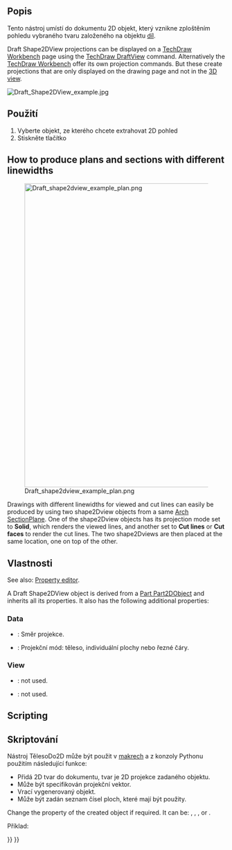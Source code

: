 <languages/>

{{Docnav
|[[Draft_FlipDimension|FlipDimension]]
|[[Draft_SelectPlane|SelectPlane]]
|[[Draft_Workbench|Draft]]
|IconL=Draft_FlipDimension.svg
|IconR=Draft_SelectPlane.svg
|IconC=Workbench_Draft.svg
}}

<div class="mw-translate-fuzzy">
{{GuiCommand/cs|Name=Draft_Shape2DView|Name/cs=Kreslení TělesoDo2DPohledu|Workbenches=[[Draft_Workbench/cs|Kreslení]], [[Arch_Workbench/cs|Architektura]]|MenuLocation=Kreslení -> TělesoDo2D}}
</div>

<span id="Description"></span>
==Popis==

<div class="mw-translate-fuzzy">
Tento nástroj umístí do dokumentu 2D objekt, který vznikne zploštěním pohledu vybraného tvaru založeného na objektu [[Part_Workbench/cs|díl]].
</div>

Draft Shape2DView projections can be displayed on a [[TechDraw_Workbench|TechDraw Workbench]] page using the [[TechDraw_DraftView|TechDraw DraftView]] command. Alternatively the [[TechDraw_Workbench|TechDraw Workbench]] offer its own projection commands. But these create projections that are only displayed on the drawing page and not in the [[3D_view|3D view]].

[[Image:Draft_Shape2DView_example.jpg]]
{{Caption|Projection of solid shapes onto the XY plane}}

<span id="Usage"></span>
==Použití==

<div class="mw-translate-fuzzy">
# Vyberte objekt, ze kterého chcete extrahovat 2D pohled
# Stiskněte tlačítko {{KEY|[[Image:Draft Shape2DView.png|16px]] [[Draft Shape2DView/cs|Kreslení TělesoDo2D]]}}
</div>

==How to produce plans and sections with different linewidths==

[[Image:Draft_shape2dview_example_plan.png|700px]]

Drawings with different linewidths for viewed and cut lines can easily be produced by using two shape2Dview objects from a same [[Arch_SectionPlane|Arch SectionPlane]]. One of the shape2Dview objects has its projection mode set to '''Solid''', which renders the viewed lines, and another set to '''Cut lines''' or '''Cut faces''' to render the cut lines. The two shape2Dviews are then placed at the same location, one on top of the other.

<span id="Properties"></span>
==Vlastnosti==

See also: [[Property_editor|Property editor]].

A Draft Shape2DView object is derived from a [[Part_Part2DObject|Part Part2DObject]] and inherits all its properties. It also has the following additional properties:

===Data===

{{TitleProperty|Draft}}

<div class="mw-translate-fuzzy">
* {{PropertyData|Projection}}: Směr projekce.
* {{PropertyData|Projection Mode}}: Projekční mód: těleso, individuální plochy nebo řezné čáry.
</div>

===View===

{{TitleProperty|Draft}}

* {{PropertyView|Pattern|Enumeration}}: not used.
* {{PropertyView|Pattern Size|Float}}: not used.

==Scripting==

<div class="mw-translate-fuzzy">
==Skriptování==
</div>

<div class="mw-translate-fuzzy">
Nástroj TělesoDo2D může být použit v [[macros/cs|makrech]] a z konzoly Pythonu použitím následující funkce:
</div>

{{Code|code=
shape2dview = make_shape2dview(baseobj, projectionVector=None, facenumbers=[])
}}

<div class="mw-translate-fuzzy">
* Přidá 2D tvar do dokumentu, tvar je 2D projekce zadaného objektu. 
* Může být specifikován projekční vektor. 
* Vrací vygenerovaný objekt. 
* Může být zadán seznam čísel ploch, které mají být použity.
</div>

Change the {{incode|ProjectionMode}} property of the created object if required. It can be: {{incode|"Solid"}}, {{incode|"Individual Faces"}}, {{incode|"Cutlines"}}, {{incode|"Cutfaces"}} or {{incode|"Solid faces"}}.

Příklad:

{{Code|code=
import FreeCAD as App
import Draft

doc = App.newDocument()

box = doc.addObject("Part::Box", "Box")
box.Length = 2300
box.Width = 500
box.Height = 1000

shape1 = Draft.make_shape2dview(box)

shape2 = Draft.make_shape2dview(box, App.Vector(1, -1, 1))

shape3 = Draft.make_shape2dview(box, App.Vector(-1, 1, 1), [0, 5])
shape3.ProjectionMode = "Individual Faces"

doc.recompute()
}}


{{Docnav
|[[Draft_FlipDimension|FlipDimension]]
|[[Draft_SelectPlane|SelectPlane]]
|[[Draft_Workbench|Draft]]
|IconL=Draft_FlipDimension.svg
|IconR=Draft_SelectPlane.svg
|IconC=Workbench_Draft.svg
}}

{{Draft Tools navi{{#translation:}}}}
{{Userdocnavi{{#translation:}}}}
